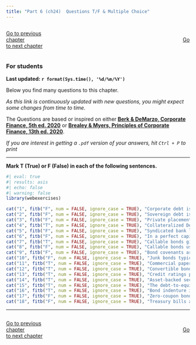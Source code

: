 ```yaml
---
title: "Part 6 (ch24)  Questions T/F & Multiple Choice"
---
```



::: {style="display: flex; justify-content: space-between; width: 100%;"}
[Go to previous chapter](p5tf.qmd){.btn .btn-primary role="button" data-toggle="tool" style="margin-right: 430px;"}
[Go to next chapter](p7tf.qmd){.btn .btn-primary role="button" data-toggle="tool"}
:::

::: {.callout-warning}
### For students

**Last updated: `r format(Sys.time(), '%d/%m/%Y')`  **


Below you find many questions to this chapter. 

*As this link is continuously updated with new questions, you might expect some changes from time to time.*

The Questions are based or inspired on either [**Berk & DeMarzo, Corporate Finance, 5th ed. 2020**](https://www.amazon.com.br/Corporate-Finance-Global-Jonathan-Berk/dp/1292304154) or 
[**Brealey & Myers, Principles of Corporate Finance, 13th ed. 2020**](https://www.amazon.com.br/Principles-Corporate-Finance-Richard-Brealey/dp/1260565556/ref=sr_1_3?refinements=p_27%3ABrealey+Myers&s=books&sr=1-3).

*If you are interest in getting a `.pdf` version of your answers, hit `Ctrl + P` to print*

:::

___


**Mark T (True) or F (False) in each of the following sentences.**

::: {.webex-check .webex-box}

```r
#| eval: true
#| results: asis
#| echo: false
#| warning: false
library(webexercises)

cat("1", fitb("F", num = FALSE, ignore_case = TRUE), "Corporate debt is typically considered a risk-free investment.",  "\n\n")
cat("2", fitb("F", num = FALSE, ignore_case = TRUE), "Sovereign debt is a type of corporate debt.",  "\n\n")
cat("3", fitb("F", num = FALSE, ignore_case = TRUE), "Private placement is a method of raising capital that involves selling securities to the general public.",  "\n\n")
cat("4", fitb("T", num = FALSE, ignore_case = TRUE), "Collateralized Debt Obligations (CDOs) are financial instruments that are typically backed by a diversified pool of assets, such as mortgages and loans.",  "\n\n")
cat("5", fitb("F", num = FALSE, ignore_case = TRUE), "Syndicated bank loans are typically provided by a single bank to a borrower.",  "\n\n")
cat("6", fitb("F", num = FALSE, ignore_case = TRUE), "In a perfect capital market, a firm's market capitalization would change when it borrows to repurchase shares.",  "\n\n")
cat("7", fitb("T", num = FALSE, ignore_case = TRUE), "Callable bonds give the issuer the right to redeem the bonds before their maturity date, while non-callable bonds cannot be redeemed by the issuer before maturity.",  "\n\n")
cat("8", fitb("F", num = FALSE, ignore_case = TRUE), "Callable bonds usually offer a lower yield than non-callable bonds, which makes them less attractive to investors.",  "\n\n")
cat("9", fitb("F", num = FALSE, ignore_case = TRUE), "Bond covenants are legally binding agreements that set specific terms and conditions for bond issuers and bondholders, but they cannot include restrictions on the issuer's activities.",  "\n\n")
cat("10", fitb("F", num = FALSE, ignore_case = TRUE), "Junk bonds typically offer lower yields compared to investment-grade bonds.",  "\n\n")
cat("11", fitb("T", num = FALSE, ignore_case = TRUE), "Commercial paper is a short-term debt instrument typically issued by large corporations to meet short-term obligations.",  "\n\n")
cat("12", fitb("T", num = FALSE, ignore_case = TRUE), "Convertible bonds give bondholders the option to convert their bonds into a predetermined number of the issuer's common shares.",  "\n\n")
cat("13", fitb("T", num = FALSE, ignore_case = TRUE), "Credit ratings provided by agencies like Moody's and Standard & Poor's assess the creditworthiness of corporate debt issuers.",  "\n\n")
cat("14", fitb("T", num = FALSE, ignore_case = TRUE), "Asset-backed securities (ABS) are financial instruments backed by pools of assets such as credit card receivables, auto loans, or mortgages.",  "\n\n")
cat("15", fitb("T", num = FALSE, ignore_case = TRUE), "The debt-to-equity ratio measures a company's financial leverage by comparing its total debt to its total equity.",  "\n\n")
cat("16", fitb("T", num = FALSE, ignore_case = TRUE), "Bond indenture is a legal document outlining the terms and conditions of a bond issue, including its interest rate, maturity date, and any special features.",  "\n\n")
cat("17", fitb("F", num = FALSE, ignore_case = TRUE), "Zero-coupon bonds pay periodic interest payments to bondholders.",  "\n\n")
cat("18", fitb("F", num = FALSE, ignore_case = TRUE), "Treasury bills are long-term debt securities issued by the federal government with maturities typically ranging from 20 to 30 years.",  "\n\n")
```

:::






___

<script src="https://giscus.app/client.js"
        data-repo="henriquecastror/EF_permanent"
        data-repo-id="R_kgDOLMIejg"
        data-category="General"
        data-category-id="DIC_kwDOLMIejs4Cc1yS"
        data-mapping="number"
        data-term="12"
        data-reactions-enabled="1"
        data-emit-metadata="0"
        data-input-position="bottom"
        data-theme="light"
        data-lang="en"
        crossorigin="anonymous"
        async>
</script>


::: {style="display: flex; justify-content: space-between; width: 100%;"}
[Go to previous chapter](p5tf.qmd){.btn .btn-primary role="button" data-toggle="tool" style="margin-right: 430px;"}
[Go to next chapter](p7tf.qmd){.btn .btn-primary role="button" data-toggle="tool"}
:::